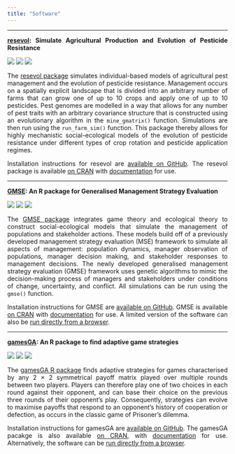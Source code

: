 ```yaml
---
title: "Software"
---
```



<hr>
<style>
body {
text-align: justify}
</style>

**[resevol](https://bradduthie.github.io/resevol/): Simulate Agricultural Production and Evolution of Pesticide Resistance**

[![](http://www.r-pkg.org/badges/version/resevol?color=blue)](https://cran.r-project.org/package=resevol) [![](https://cranlogs.r-pkg.org:443/badges/grand-total/resevol?color=blue)](https://cranlogs.r-pkg.org:443/badges/grand-total/resevol)
[![](https://cranlogs.r-pkg.org:443/badges/last-month/resevol?color=blue)](https://cranlogs.r-pkg.org:443/badges/last-month/resevol)

The [resevol package](https://bradduthie.github.io/resevol/) simulates individual-based models of agricultural pest management and the evolution of pesticide resistance. Management occurs on a spatially explicit landscape that is divided into an arbitrary number of farms that can grow one of up to 10 crops and apply one of up to 10 pesticides. Pest genomes are modelled in a way that allows for any number of pest traits with an arbitrary covariance structure that is constructed using an evolutionary algorithm in the `mine_gmatrix()` function. Simulations are then run using the `run_farm_sim()` function. This package thereby allows for highly mechanistic social-ecological models of the evolution of pesticide resistance under different types of crop rotation and pesticide application regimes.

Installation instructions for resevol are [available on GitHub](https://github.com/bradduthie/resevol/blob/master/README.md). The resevol package is available [on CRAN](https://cran.r-project.org/web/packages/resevol/) with [documentation](https://cran.r-project.org/web/packages/resevol/resevol.pdf) for use. 

<hr>

**[GMSE](https://confoobio.github.io/gmse/): An R package for Generalised Management Strategy Evaluation**

[![](http://www.r-pkg.org/badges/version/GMSE?color=blue)](https://cran.r-project.org/package=GMSE) [![](https://cranlogs.r-pkg.org:443/badges/grand-total/GMSE?color=blue)](https://cranlogs.r-pkg.org:443/badges/grand-total/GMSE)
[![](https://cranlogs.r-pkg.org:443/badges/last-month/GMSE?color=blue)](https://cranlogs.r-pkg.org:443/badges/last-month/GMSE)

The [GMSE package](https://confoobio.github.io/gmse/) integrates game theory and ecological theory to construct social-ecological models that simulate the management of populations and stakeholder actions. These models build off of a previously developed management strategy evaluation (MSE) framework to simulate all aspects of management: population dynamics, manager observation of populations, manager decision making, and stakeholder responses to management decisions. The newly developed generalised management strategy evaluation (GMSE) framework uses genetic algorithms to mimic the decision-making process of managers and stakeholders under conditions of change, uncertainty, and conflict. All simulations can be run using the `gmse()` function.

Installation instructions for GMSE are [available on GitHub](https://github.com/ConFooBio/gmse/blob/master/README.md). GMSE is available [on CRAN](https://cran.r-project.org/web/packages/GMSE/) with [documentation](https://cran.r-project.org/web/packages/GMSE/GMSE.pdf) for use. A limited version of the software can also be [run directly from a browser](https://bradduthie.shinyapps.io/gmse_gui/). 

<hr>

**[gamesGA](https://github.com/bradduthie/gamesGA): An R package to find adaptive game strategies**

[![](http://www.r-pkg.org/badges/version/gamesGA?color=blue)](https://cran.r-project.org/package=gamesGA) 
[![](http://cranlogs.r-pkg.org/badges/grand-total/gamesGA)](http://cranlogs.r-pkg.org/badges/grand-total/gamesGA)
[![](https://cranlogs.r-pkg.org:443/badges/last-month/gamesGA?color=blue)](https://cranlogs.r-pkg.org:443/badges/last-month/gamesGA)

The [gamesGA R package](https://github.com/bradduthie/gamesGA) finds adaptive strategies for games characterised by any 2 × 2 symmetrical payoff matrix played over multiple rounds between two players. Players can therefore play one of two choices in each round against their opponent, and can base their choice on the previous three rounds of their opponent's play. Consequently, strategies can evolve to maximise payoffs that respond to an opponent's history of cooperation or defection, as occurs in the classic game of Prisoner's dilemma.

Installation instructions for gamesGA are [available on GitHub](https://github.com/bradduthie/gamesGA/blob/master/README.md). The gamesGA pacakge is also available [on CRAN](https://cran.r-project.org/web/packages/gamesGA/), with [documentation](https://cran.r-project.org/web/packages/gamesGA/gamesGA.pdf) for use. Alternatively, the software can be [run directly from a browser](https://bradduthie.shinyapps.io/gameGA_browser/). 




